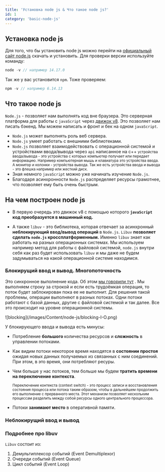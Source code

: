 ```yaml
---
title: 'Установка node js & Что такое node js?'
id: 1
category: 'basic-node-js'
---
```


 ##  Установка node js
 Для того, что бы установить node js можно перейти на <span className = 'link_nodeJs'><a target="_blank" href="https://nodejs.org/en/">официальный сайт node.js</a></span> скачать и установить.
 Для проверки версии используйте команду:
 ```javaScript
 node -v // например 14.17.0
 ```
 Так же у вас установится `npm`. Тоже проверяем:
 ```javaScript
 npm -v // например 6.14.13
 ```
 ## Что такое node js

 `Node.js` - позволяет нам выполнять код вне браузера. Это серверная платформа для работы с `javaScript` через  <span className = 'link_nodeJs'> [движок v8](/js/under-the-hood-js/engine)</span>. Это позволяет нам писать бэкенд. Мы можем написать и фронт и бек на одном `javaScript`.

 * `Node.js` может выполнять роль веб сервера.
 * `Node.js` умеет работать с внешними библиотеками.
 * `Node.js` позволяет взаимодействовать с операционной системой и устройствами ввода/вывода через `api` написанное на c++
    <small>
    устройства ввода/вывода - это устройства с которых компьютер получает или передает информацию.
    Например компьютерная мышь и клавиатура это устройства ввода. А монитор и колонки - устройства вывода.
    Так же есть устройства ввода и вывода - это флешка например или жесткий диск.
    </small>
 * Зная немного `javaScript` можно уже начинать изучение `Node.js`.
 * Благодаря асинхронности `Node.js` распределяет ресурсы грамотнее, что позволяет ему быть очень быстрым.

## На чем построен node js

* В первую очередь это движок v8 с помощью которого <b>`javaScript` код преобразуется в машинный код.</b>

* А также `libuv` - это библиотека, которая отвечает за асинхронный <b>неблокирующий ввод/вывод операций </b> в `Node.js`.
    `Libuv` <b>позволяет сделать `node.js` кроссплатформенным.</b>
    Именно `libuv` знает как работать на разных операционных системах.
    Мы используем например метод для работы с файловой системой, `node.js` внутри себя как раз будет использовать `libuv` и мы даже не будем задумываться на какой операционной системе находимся.

### Блокирущий ввод и вывод. Многопоточность
Это синхронное выполнение кода. Об этом <span className = 'link_nodeJs'>[мы говорили тут](js/advanced-js/ajax#синхронный-код) </span>.
Мы выполняем строку за строкой и если есть трудоёмкая операция, то поток будет заблокирован пока ее не выполнит. Для решения такой проблемы, операции выполняют в разных потоках. Одни потоки работают с базой данных, другие с файловой системой и так далее. Все это происходит на уровне операционной системы.

<div className='container-img'> <span className="img"> ![blocking](/images/Content/node-js/blocking-I-O.png) </span></div>

У блокирующего ввода и вывода есть минусы: 
* Потребление <b>большого </b> количества ресурсов и <b>сложность</b> в управлении потоками.
* Как видим потоки некоторое время находятся в <b>состоянии простоя</b> ожидая новых данных получаемых из связанных с ним соединений.
При этом, в это время, они потребляют ресуры. 
* Чем больше у нас потоков, тем больше мы будем <b>тратить времени на переключение контекста</b>.

    <small>
    Переключение контекста (context switch) - это процесс записи и восстановления состояния процесса или потока таким образом, чтобы в дальнейшем продолжить его выполнение с прерванного места.
    Этот механизм позволяет нескольким процессам разделить между собой ресурсы одного центрального процессора.
    </small>
* Потоки <b>занимают место</b> в оперативной памяти.


### Неблокирущий ввод и вывод
### Подробнее про libuv

`Libuv` состоит из:
1. Демультиплексор событий (Event Demultiplexor)
2. Очереди событий (Event Queue)
3. Цикл событий (Event Loop) 


